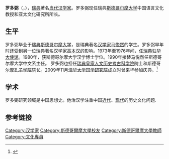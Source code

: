 '''罗多弼'''（{{lang-sv|Torbjörn Lodén}}，{{bd|1947年|6月11日|||catIdx=Lodén}}），[[瑞典|瑞典]]著名[[当代|当代]][[汉学家|汉学家]]。罗多弼现任瑞典[[斯德哥尔摩大学|斯德哥尔摩大学]]中国语言文化教授和亚太文化研究所所长。

==生平==
罗多弼毕业于[[瑞典|瑞典]][[斯德哥尔摩大学|斯德哥尔摩大学]]，是瑞典著名[[汉学家|汉学家]][[马悦然|马悦然]]的学生。罗多弼早年时还受到另一位瑞典著名汉学家[[高本汉|高本汉]]的影响。1973年至1976年间，任[[瑞典驻华大使馆|瑞典驻华大使馆]]{{Link-en|文化專員|Cultural attaché}}。1980年，获斯德哥尔摩大学汉学博士学位。1990年接替马悦然任斯德哥尔摩大学中文系主任。 罗多弼也担任[[瑞典皇家人文历史考古科学院|瑞典皇家人文历史考古科学院]]院士和斯德哥尔摩[[孔子学院|孔子学院]]院长。2009年11月[[清华大学国学研究院|清华大学国学研究院]]成立时曾来华参加庆典。<ref name="罗多弼—清华">{{cite web |url=http://book.ifeng.com/psl/sh/200811/1127_3556_897480.shtml |title=瑞典汉学家罗多弼：读《左传》不如读《红旗》 |publisher=凤凰读书 |date=2008年11月27日 |accessdate=2011年6月22日 |language=en |archive-date=2016年3月4日 |archive-url=https://web.archive.org/web/20160304112342/http://book.ifeng.com/psl/sh/200811/1127_3556_897480.shtml |dead-url=no }}</ref>

==学术==
罗多弼研究领域是中国思想史。他治汉学注重中国[[近代|近代]]、[[现代|现代]]的历史文化问题.

==参考链接==
{{reflist}}

{{DEFAULTSORT:Lodén, Torbjörn}}

[[Category:汉学家|Category:汉学家]]
[[Category:斯德哥爾摩大學校友|Category:斯德哥爾摩大學校友]]
[[Category:斯德哥爾摩大學教師|Category:斯德哥爾摩大學教師]]
[[Category:文化專員|Category:文化專員]]